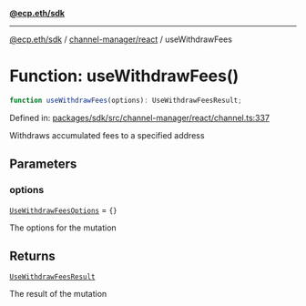 [**@ecp.eth/sdk**](../../../index.mdx)

***

[@ecp.eth/sdk](/sdk-reference/index.mdx) / [channel-manager/react](/sdk-reference/channel-manager/react/index.mdx) / useWithdrawFees

# Function: useWithdrawFees()

```ts
function useWithdrawFees(options): UseWithdrawFeesResult;
```

Defined in: [packages/sdk/src/channel-manager/react/channel.ts:337](https://github.com/ecp-eth/comments-monorepo/blob/main/packages/sdk/src/channel-manager/react/channel.ts#L337)

Withdraws accumulated fees to a specified address

## Parameters

### options

[`UseWithdrawFeesOptions`](/sdk-reference/channel-manager/react/type-aliases/UseWithdrawFeesOptions.mdx) = `{}`

The options for the mutation

## Returns

[`UseWithdrawFeesResult`](/sdk-reference/channel-manager/react/type-aliases/UseWithdrawFeesResult.mdx)

The result of the mutation
